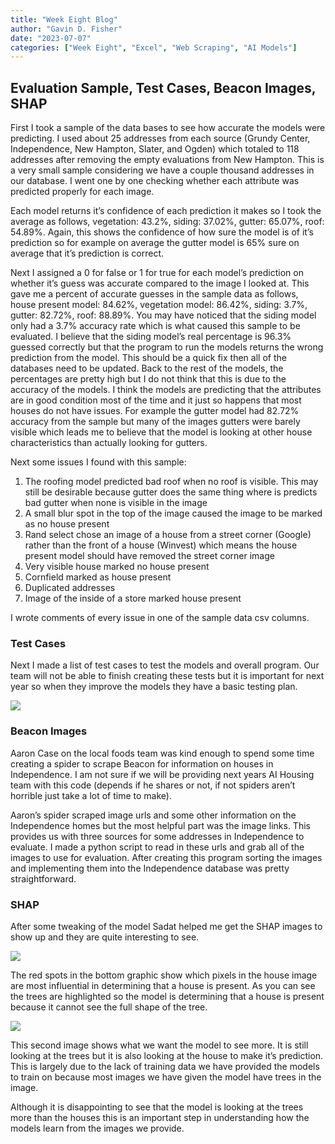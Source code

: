 ```yaml
---
title: "Week Eight Blog"
author: "Gavin D. Fisher"
date: "2023-07-07"
categories: ["Week Eight", "Excel", "Web Scraping", "AI Models"]
---
```


## Evaluation Sample, Test Cases, Beacon Images, SHAP

First I took a sample of the data bases to see how accurate the models were predicting. I used about 25 addresses from each source (Grundy Center, Independence, New Hampton, Slater, and Ogden) which totaled to 118 addresses after removing the empty evaluations from New Hampton. This is a very small sample considering we have a couple thousand addresses in our database. I went one by one checking whether each attribute was predicted properly for each image.

Each model returns it's confidence of each prediction it makes so I took the average as follows, vegetation: 43.2%, siding: 37.02%, gutter: 65.07%, roof: 54.89%. Again, this shows the confidence of how sure the model is of it's prediction so for example on average the gutter model is 65% sure on average that it's prediction is correct.

Next I assigned a 0 for false or 1 for true for each model's prediction on whether it's guess was accurate compared to the image I looked at. This gave me a percent of accurate guesses in the sample data as follows, house present model: 84.62%, vegetation model: 86.42%, siding: 3.7%, gutter: 82.72%, roof: 88.89%. You may have noticed that the siding model only had a 3.7% accuracy rate which is what caused this sample to be evaluated. I believe that the siding model's real percentage is 96.3% guessed correctly but that the program to run the models returns the wrong prediction from the model. This should be a quick fix then all of the databases need to be updated. Back to the rest of the models, the percentages are pretty high but I do not think that this is due to the accuracy of the models. I think the models are predicting that the attributes are in good condition most of the time and it just so happens that most houses do not have issues. For example the gutter model had 82.72% accuracy from the sample but many of the images gutters were barely visible which leads me to believe that the model is looking at other house characteristics than actually looking for gutters.

Next some issues I found with this sample:

1.  The roofing model predicted bad roof when no roof is visible. This may still be desirable because gutter does the same thing where is predicts bad gutter when none is visible in the image
2.  A small blur spot in the top of the image caused the image to be marked as no house present
3.  Rand select chose an image of a house from a street corner (Google) rather than the front of a house (Winvest) which means the house present model should have removed the street corner image
4.  Very visible house marked no house present
5.  Cornfield marked as house present
6.  Duplicated addresses
7.  Image of the inside of a store marked house present

I wrote comments of every issue in one of the sample data csv columns.

### Test Cases

Next I made a list of test cases to test the models and overall program. Our team will not be able to finish creating these tests but it is important for next year so when they improve the models they have a basic testing plan.

![](test_case.png)

### Beacon Images

Aaron Case on the local foods team was kind enough to spend some time creating a spider to scrape Beacon for information on houses in Independence. I am not sure if we will be providing next years AI Housing team with this code (depends if he shares or not, if not spiders aren't horrible just take a lot of time to make). 

Aaron's spider scraped image urls and some other information on the Independence homes but the most helpful part was the image links. This provides us with three sources for some addresses in Independence to evaluate. I made a python script to read in these urls and grab all of the images to use for evaluation. After creating this program sorting the images and implementing them into the Independence database was pretty straightforward.

### SHAP

After some tweaking of the model Sadat helped me get the SHAP images to show up and they are quite interesting to see.

![](tree_shap.png)

The red spots in the bottom graphic show which pixels in the house image are most influential in determining that a house is present. As you can see the trees are highlighted so the model is determining that a house is present because it cannot see the full shape of the tree.

![](house_shap.png)

This second image shows what we want the model to see more. It is still looking at the trees but it is also looking at the house to make it's prediction. This is largely due to the lack of training data we have provided the models to train on because most images we have given the model have trees in the image.

Although it is disappointing to see that the model is looking at the trees more than the houses this is an important step in understanding how the models learn from the images we provide.





